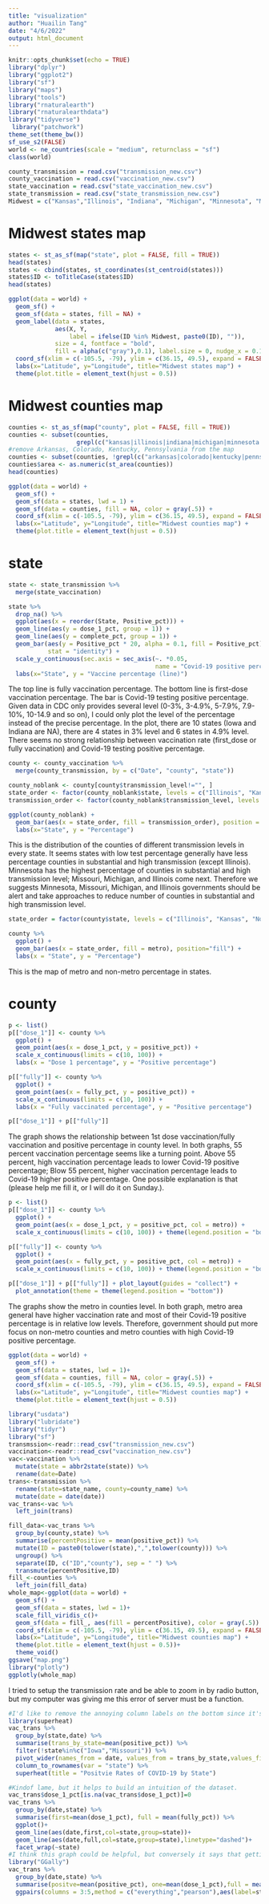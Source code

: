 ```yaml
---
title: "visualization"
author: "Huailin Tang"
date: "4/6/2022"
output: html_document
---
```


```r
knitr::opts_chunk$set(echo = TRUE)
library("dplyr")
library("ggplot2")
library("sf")
library("maps")
library("tools")
library("rnaturalearth")
library("rnaturalearthdata")
library("tidyverse")
 library("patchwork")
theme_set(theme_bw())
sf_use_s2(FALSE) 
world <- ne_countries(scale = "medium", returnclass = "sf")
class(world)
```

```r
county_transmission = read.csv("transmission_new.csv")
county_vaccination = read.csv("vaccination_new.csv")
state_vaccination = read.csv("state_vaccination_new.csv")
state_transmission = read.csv("state_transmission_new.csv")
Midwest = c("Kansas","Illinois", "Indiana", "Michigan", "Minnesota", "Missouri", "Nebraska", "North Dakota", "Ohio", "South Dakota", "Wisconsin", "Iowa")
```

# Midwest states map
```r
states <- st_as_sf(map("state", plot = FALSE, fill = TRUE))
head(states)
states <- cbind(states, st_coordinates(st_centroid(states)))
states$ID <- toTitleCase(states$ID)
head(states)
```

```r
ggplot(data = world) +
  geom_sf() +
  geom_sf(data = states, fill = NA) + 
  geom_label(data = states, 
             aes(X, Y, 
                 label = ifelse(ID %in% Midwest, paste0(ID), "")), 
             size = 4, fontface = "bold", 
             fill = alpha(c("gray"),0.1), label.size = 0, nudge_x = 0.1) +
  coord_sf(xlim = c(-105.5, -79), ylim = c(36.15, 49.5), expand = FALSE) +
  labs(x="Latitude", y="Longitude", title="Midwest states map") +
  theme(plot.title = element_text(hjust = 0.5))
```

# Midwest counties map
```r
counties <- st_as_sf(map("county", plot = FALSE, fill = TRUE))
counties <- subset(counties,
                   grepl(c("kansas|illinois|indiana|michigan|minnesota|missouri|nebraska|north dakota|ohio|south dakota|wisconsin|iowa"), counties$ID))
#remove Arkansas, Colorado, Kentucky, Pennsylvania from the map
counties <- subset(counties, !grepl(c("arkansas|colorado|kentucky|pennsylvania"), counties$ID)) 
counties$area <- as.numeric(st_area(counties))
head(counties)
```

```r
ggplot(data = world) +
  geom_sf() +
  geom_sf(data = states, lwd = 1) +
  geom_sf(data = counties, fill = NA, color = gray(.5)) +
  coord_sf(xlim = c(-105.5, -79), ylim = c(36.15, 49.5), expand = FALSE) +
  labs(x="Latitude", y="Longitude", title="Midwest counties map") +
  theme(plot.title = element_text(hjust = 0.5))
```

# state
```r
state <- state_transmission %>% 
  merge(state_vaccination)
```

```r
state %>% 
  drop_na() %>% 
  ggplot(aes(x = reorder(State, Positive_pct))) +
  geom_line(aes(y = dose_1_pct, group = 1)) +
  geom_line(aes(y = complete_pct, group = 1)) +
  geom_bar(aes(y = Positive_pct * 20, alpha = 0.1, fill = Positive_pct), 
           stat = "identity") + 
  scale_y_continuous(sec.axis = sec_axis(~. *0.05, 
                                         name = "Covid-19 positive percentage (bar)")) +
  labs(x="State", y = "Vaccine percentage (line)")
```

The top line is fully vaccination percentage. The bottom line is first-dose vaccination percentage. The bar is Covid-19 testing positive percentage. Given data in CDC only provides several level (0-3%, 3-4.9%, 5-7.9%, 7.9-10%, 10-14.9 and so on), I could only plot the level of the percentage instead of the precise percentage. In the plot, there are 10 states (Iowa and Indiana are NA), there are 4 states in 3% level and 6 states in 4.9% level. There seems no strong relationship between vaccination rate (first_dose or fully vaccination) and Covid-19 testing positive percentage.

```r
county <- county_vaccination %>% 
  merge(county_transmission, by = c("Date", "county", "state"))
```

```r
county_noblank <- county[county$transmission_level!="", ]
state_order <- factor(county_noblank$state, levels = c("Illinois", "Kansas", "North Dakota", "Ohio", "Michigan", "Minnesota", "Missouri", "Nebraska", "South Dakota", "Wisconsin", "Indiana"))
transmission_order <- factor(county_noblank$transmission_level, levels = c("low", "moderate", "high", "substantial"))

ggplot(county_noblank) +
  geom_bar(aes(x = state_order, fill = transmission_order), position = "fill") +
  labs(x="State", y = "Percentage")
```

This is the distribution of the counties of different transmission levels in every state. It seems states with low test percentage generally have less percentage counties in substantial and high transmission (except Illinois). Minnesota has the highest percentage of counties in substantial and high transmission level; Missouri, Michigan, and Illinois come next. Therefore we suggests Minnesota, Missouri, Michigan, and Illinois governments should be alert and take approaches to reduce number of counties in substantial and high transmission level.

```r
state_order = factor(county$state, levels = c("Illinois", "Kansas", "North Dakota", "Ohio", "Michigan", "Minnesota", "Missouri", "Nebraska", "South Dakota", "Wisconsin", "Indiana"))

county %>% 
  ggplot() +
  geom_bar(aes(x = state_order, fill = metro), position="fill") +
  labs(x = "State", y = "Percentage")
```

This is the map of metro and non-metro percentage in states. 

# county
```r
p <- list()
p[["dose_1"]] <- county %>% 
  ggplot() +
  geom_point(aes(x = dose_1_pct, y = positive_pct)) +
  scale_x_continuous(limits = c(10, 100)) +
  labs(x = "Dose 1 percentage", y = "Positive percentage")

p[["fully"]] <- county %>% 
  ggplot() +
  geom_point(aes(x = fully_pct, y = positive_pct)) +
  scale_x_continuous(limits = c(10, 100)) +
  labs(x = "Fully vaccinated percentage", y = "Positive percentage")

p[["dose_1"]] + p[["fully"]]
```

The graph shows the relationship between 1st dose vaccination/fully vaccination and positive percentage in county level. In both graphs, 55 percent vaccination percentage seems like a turning point. Above 55 percent, high vaccination percentage leads to lower Covid-19 positive percentage; Blow 55 percent, higher vaccination percentage leads to Covid-19 higher positive percentage. One possible explanation is that (please help me fill it, or I will do it on Sunday.).


```r
p <- list()
p[["dose_1"]] <- county %>% 
  ggplot() +
  geom_point(aes(x = dose_1_pct, y = positive_pct, col = metro)) +
  scale_x_continuous(limits = c(10, 100)) + theme(legend.position = "bottom")

p[["fully"]] <- county %>% 
  ggplot() +
  geom_point(aes(x = fully_pct, y = positive_pct, col = metro)) +
  scale_x_continuous(limits = c(10, 100)) + theme(legend.position = "bottom")

p[["dose_1"]] + p[["fully"]] + plot_layout(guides = "collect") + 
  plot_annotation(theme = theme(legend.position = "bottom"))
```

The graphs show the metro in counties level. In both graph, metro area general have higher vaccination rate and most of their Covid-19 positive percentage is in relative low levels.  Therefore, government should put more focus on non-metro counties and metro counties with high Covid-19 positive percentage.


```r
ggplot(data = world) +
  geom_sf() +
  geom_sf(data = states, lwd = 1)+
  geom_sf(data = counties, fill = NA, color = gray(.5)) +
  coord_sf(xlim = c(-105.5, -79), ylim = c(36.15, 49.5), expand = FALSE) +
  labs(x="Latitude", y="Longitude", title="Midwest counties map") +
  theme(plot.title = element_text(hjust = 0.5))
```

```r
library("usdata")
library("lubridate")
library("tidyr")
library("sf")
transmssion<-readr::read_csv("transmission_new.csv")
vaccination<-readr::read_csv("vaccination_new.csv")
vac<-vaccination %>% 
  mutate(state = abbr2state(state)) %>% 
  rename(date=Date)
trans<-transmission %>% 
  rename(state=state_name, county=county_name) %>% 
  mutate(date = date(date))
vac_trans<-vac %>% 
  left_join(trans)

fill_data<-vac_trans %>% 
  group_by(county,state) %>% 
  summarise(percentPositive = mean(positive_pct)) %>% 
  mutate(ID = paste0(tolower(state),",",tolower(county))) %>% 
  ungroup() %>% 
  separate(ID, c("ID","county"), sep = " ") %>% 
  transmute(percentPositive,ID)
fill_<-counties %>% 
  left_join(fill_data)
whole_map<-ggplot(data = world) +
  geom_sf() +
  geom_sf(data = states, lwd = 1)+
  scale_fill_viridis_c()+
  geom_sf(data = fill_, aes(fill = percentPositive), color = gray(.5)) +
  coord_sf(xlim = c(-105.5, -79), ylim = c(36.15, 49.5), expand = FALSE) +
  labs(x="Latitude", y="Longitude", title="Midwest counties map") +
  theme(plot.title = element_text(hjust = 0.5))+
  theme_void()
ggsave("map.png")
library("plotly")
ggplotly(whole_map)
```
I tried to setup the transmission rate and be able to zoom in by radio button, but my computer was giving me this error of server must be a function. 

```r
#I'd like to remove the annoying column labels on the bottom since it's kindof an eye sore.
library(superheat)
vac_trans %>% 
  group_by(state,date) %>% 
  summarise(trans_by_state=mean(positive_pct)) %>% 
  filter(!state%in%c("Iowa","Missouri")) %>% 
  pivot_wider(names_from = date, values_from = trans_by_state,values_fill=0) %>% 
  column_to_rownames(var = "state") %>% 
  superheat(title = "Positvie Rates of COVID-19 by State")
```
```r
#Kindof lame, but it helps to build an intuition of the dataset.
vac_trans$dose_1_pct[is.na(vac_trans$dose_1_pct)]=0
vac_trans %>% 
  group_by(date,state) %>% 
  summarise(first=mean(dose_1_pct), full = mean(fully_pct)) %>% 
  ggplot()+
  geom_line(aes(date,first,col=state,group=state))+
  geom_line(aes(date,full,col=state,group=state),linetype="dashed")+
  facet_wrap(~state)
#I think this graph could be helpful, but conversely it says that getting just one dose has a stronger negative linear correlation with being positive than two doses.
library("GGally")
vac_trans %>% 
  group_by(date,state) %>% 
  summarise(positve=mean(positive_pct), one=mean(dose_1_pct),full = mean(fully_pct)) %>% 
  ggpairs(columns = 3:5,method = c("everything","pearson"),aes(label=state)) 
```

